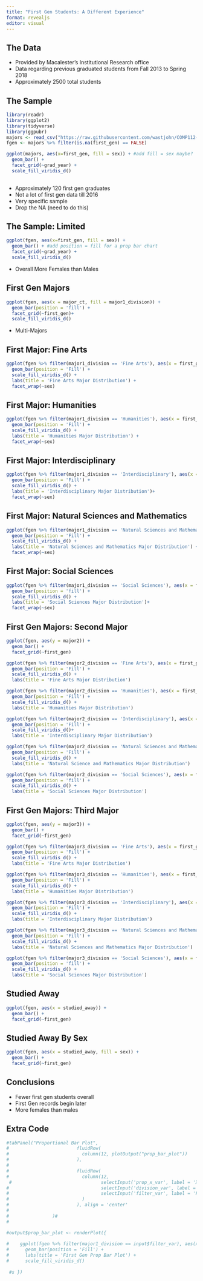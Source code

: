 ```yaml
---
title: "First Gen Students: A Different Experience"
format: revealjs
editor: visual
---
```

## The Data
-   Provided by Macalester's Institutional Research office
-   Data regarding previous graduated students from Fall 2013 to Spring 2018
-   Approximately 2500 total students

## The Sample {.smaller}

```r
library(readr)
library(ggplot2)
library(tidyverse)
library(ggpubr)
majors <- read_csv("https://raw.githubusercontent.com/wastjohn/COMP112-Final/main/majordata.csv")
fgen <- majors %>% filter(is.na(first_gen) == FALSE)
```

```r
ggplot(majors, aes(x=first_gen, fill = sex)) + #add fill = sex maybe?
  geom_bar() +
  facet_grid(~grad_year) +
  scale_fill_viridis_d()
  
```
-   Approximately 120 first gen graduates
-   Not a lot of first gen data till 2016
-   Very specific sample
-   Drop the NA (need to do this)

## The Sample: Limited
```r
ggplot(fgen, aes(x=first_gen, fill = sex)) +
  geom_bar() + #add position = fill for a prop bar chart
  facet_grid(~grad_year) +
  scale_fill_viridis_d()
```
-   Overall More Females than Males

## First Gen Majors

```r
ggplot(fgen, aes(x = major_ct, fill = major1_division)) +
  geom_bar(position = 'fill') +
  facet_grid(~first_gen)+
  scale_fill_viridis_d()
```

-   Multi-Majors


## First Major: Fine Arts {.scrollable}

```r
ggplot(fgen %>% filter(major1_division == 'Fine Arts'), aes(x = first_gen, fill = major1)) +
  geom_bar(position = 'Fill') +
  scale_fill_viridis_d() +
  labs(title = 'Fine Arts Major Distribution') +
  facet_wrap(~sex)
```
## First Major: Humanities 
```r
ggplot(fgen %>% filter(major1_division == 'Humanities'), aes(x = first_gen, fill = major1)) +
  geom_bar(position = 'Fill') +
  scale_fill_viridis_d() +
  labs(title = 'Humanities Major Distribution') +
  facet_wrap(~sex)

```

## First Major: Interdisciplinary

```r
ggplot(fgen %>% filter(major1_division == 'Interdisciplinary'), aes(x = first_gen, fill = major1)) +
  geom_bar(position = 'Fill') +
  scale_fill_viridis_d() +
  labs(title = 'Interdisciplinary Major Distribution')+ 
  facet_wrap(~sex)

```

## First Major: Natural Sciences and Mathematics

```r
ggplot(fgen %>% filter(major1_division == 'Natural Sciences and Mathematics'), aes(x = first_gen, fill = major1)) +
  geom_bar(position = 'Fill') +
  scale_fill_viridis_d() +
  labs(title = 'Natural Sciences and Mathematics Major Distribution') +
  facet_wrap(~sex)
```

## First Major: Social Sciences

```r
ggplot(fgen %>% filter(major1_division == 'Social Sciences'), aes(x = first_gen, fill = major1)) +
  geom_bar(position = 'fill') +
  scale_fill_viridis_d() +
  labs(title = 'Social Sciences Major Distribution')+
  facet_wrap(~sex)
```


## First Gen Majors: Second Major {.scrollable}

```r
ggplot(fgen, aes(y = major2)) +
  geom_bar() +
  facet_grid(~first_gen)

ggplot(fgen %>% filter(major2_division == 'Fine Arts'), aes(x = first_gen, fill = major2)) +
  geom_bar(position = 'Fill') +
  scale_fill_viridis_d() +
  labs(title = 'Fine Arts Major Distribution')

ggplot(fgen %>% filter(major2_division == 'Humanities'), aes(x = first_gen, fill = major2)) +
  geom_bar(position = 'Fill') +
  scale_fill_viridis_d() +
  labs(title = 'Humanities Major Distribution')

ggplot(fgen %>% filter(major2_division == 'Interdisciplinary'), aes(x = first_gen, fill = major2)) +
  geom_bar(position = 'Fill') +
  scale_fill_viridis_d()+
  labs(title = 'Interdisciplinary Major Distribution')

ggplot(fgen %>% filter(major2_division == 'Natural Sciences and Mathematics'), aes(x = first_gen, fill = major2)) +
  geom_bar(position = 'Fill') +
  scale_fill_viridis_d() +
  labs(title = 'Natural Science and Mathematics Major Distribution')

ggplot(fgen %>% filter(major2_division == 'Social Sciences'), aes(x = first_gen, fill = major2)) +
  geom_bar(position = 'fill') +
  scale_fill_viridis_d() +
  labs(title = 'Social Sciences Major Distribution')
```

## First Gen Majors: Third Major {.scrollable}

```r
ggplot(fgen, aes(y = major3)) +
  geom_bar() +
  facet_grid(~first_gen)

ggplot(fgen %>% filter(major3_division == 'Fine Arts'), aes(x = first_gen, fill = major3)) +
  geom_bar(position = 'Fill') +
  scale_fill_viridis_d() +
  labs(title = 'Fine Arts Major Distribution')

ggplot(fgen %>% filter(major3_division == 'Humanities'), aes(x = first_gen, fill = major3)) +
  geom_bar(position = 'Fill') +
  scale_fill_viridis_d() +
  labs(title = 'Humanities Major Distribution')

ggplot(fgen %>% filter(major3_division == 'Interdisciplinary'), aes(x = first_gen, fill = major3)) +
  geom_bar(position = 'Fill') +
  scale_fill_viridis_d() +
  labs(title = 'Interdisciplinary Major Distribution')

ggplot(fgen %>% filter(major3_division == 'Natural Sciences and Mathematics'), aes(x = first_gen, fill = major3)) +
  geom_bar(position = 'Fill') +
  scale_fill_viridis_d() +
  labs(title = 'Natural Sciences and Mathematics Major Distribution')

ggplot(fgen %>% filter(major3_division == 'Social Sciences'), aes(x = first_gen, fill = major3)) +
  geom_bar(position = 'fill') +
  scale_fill_viridis_d() +
  labs(title = 'Social Sciences Major Distribution')
```



## Studied Away

```r
ggplot(fgen, aes(x = studied_away)) +
  geom_bar() +
  facet_grid(~first_gen)
```

## Studied Away By Sex

```r
ggplot(fgen, aes(x = studied_away, fill = sex)) +
  geom_bar() +
  facet_grid(~first_gen)
```


## Conclusions
-   Fewer first gen students overall
-   First Gen records begin later
-   More females than males



## Extra Code
```r
#tabPanel("Proportional Bar Plot",
#                         fluidRow(
#                           column(12, plotOutput("prop_bar_plot"))
#                         ),
#                         
#                         fluidRow(
#                           column(12,
 #                                 selectInput('prop_x_var', label = 'X Variable', choices = c(names(majors)), selected = 'first_gen'),
#                                  selectInput('division_var', label = 'Division', choices = c(), selected = 'first_gen'),
#                                  selectInput('filter_var', label = 'Filter By:', choices = c('Fine Arts', 'Humanities', 'Interdisciplinary', 'Natural Sciences and Mathematics','Social Sciences'), selected = 'Fine Arts')
#                           )
#                         ), align = 'center'
#                         
#                )#
#

#output$prop_bar_plot <- renderPlot({
    
#    ggplot(fgen %>% filter(major1_division == input$filter_var), aes(x = .data[[input$prop_x_var]], fill = major1)) +
#      geom_bar(position = 'Fill') +
#      labs(title = 'First Gen Prop Bar Plot') +
#      scale_fill_viridis_d()
    
 #s })

```




